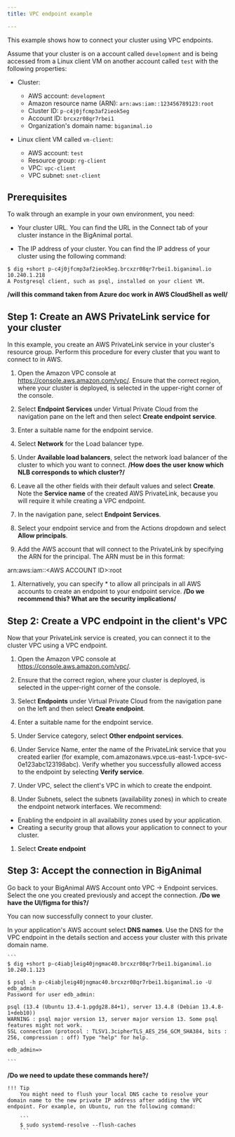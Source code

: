 ```yaml
---
title: VPC endpoint example

---
```


This example shows how to connect your cluster using VPC endpoints.

Assume that your cluster is on a account called `development` and is being accessed from a Linux client VM on another account called `test` with the following properties:

-   Cluster:
    -   AWS account: `development`
    -   Amazon resource name (ARN): `arn:aws:iam::123456789123:root`
    -   Cluster ID: `p-c4j0jfcmp3af2ieok5eg` 
    -   Account ID: `brcxzr08qr7rbei1` 
    -   Organization's domain name: `biganimal.io` 


-   Linux client VM called `vm-client`:
    -   AWS account: `test`
    -   Resource group: `rg-client`
    -   VPC: `vpc-client`
    -   VPC subnet: `snet-client`

## Prerequisites

To walk through an example in your own environment, you need:

- Your cluster URL. You can find the URL in the Connect tab of your cluster instance in the BigAnimal portal.

- The IP address of your cluster. You can find the IP address of your cluster using the following command:

 ```
 $ dig +short p-c4j0jfcmp3af2ieok5eg.brcxzr08qr7rbei1.biganimal.io 
 10.240.1.218
 A Postgresql client, such as psql, installed on your client VM.
 ```

 **/will this command taken from Azure doc work in AWS CloudShell as well/**


## Step 1: Create an AWS PrivateLink service for your cluster

In this example, you create an AWS PrivateLink service in your cluster's resource group. Perform this procedure for every cluster that you want to connect to in AWS.

1. Open the Amazon VPC console at https://console.aws.amazon.com/vpc/. Ensure that the correct region, where your cluster is deployed, is selected in the upper-right corner of the console.   

1. Select **Endpoint Services** under Virtual Private Cloud from the navigation pane on the left and then select **Create endpoint service**.

1. Enter a suitable name for the endpoint service.

1. Select **Network** for the Load balancer type.

1. Under **Available load balancers**, select the network load balancer of the cluster to which you want to connect.
 **/How does the user know which NLB corresponds to which cluster?/**
 
1. Leave all the other fields with their default values and select **Create**. Note the **Service name** of the created AWS PrivateLink, because you will require it while creating a VPC endpoint.

1. In the navigation pane, select **Endpoint Services**.

1. Select your endpoint service and from the Actions dropdown and select **Allow principals**.
 
1. Add the AWS account that will connect to the PrivateLink by specifying the ARN for the principal. The ARN must be in this format:

 arn:aws:iam::&lt;AWS ACCOUNT ID&gt;:root

1. Alternatively, you can specify * to allow all principals in all AWS accounts to create an endpoint to your endpoint service.
**/Do we recommend this? What are the security implications/**


## Step 2: Create a VPC endpoint in the client's VPC

Now that your PrivateLink service is created, you can connect it to the cluster VPC using a VPC endpoint.

1. Open the Amazon VPC console at https://console.aws.amazon.com/vpc/.

1. Ensure that the correct region, where your cluster is deployed, is selected in the upper-right corner of the console.   

1. Select **Endpoints** under Virtual Private Cloud from the navigation pane on the left and then select **Create endpoint**.

1. Enter a suitable name for the endpoint service.

1. Under Service category, select **Other endpoint services**.

1. Under Service Name, enter the name of the PrivateLink service that you created earlier (for example, com.amazonaws.vpce.us-east-1.vpce-svc-0e123abc123198abc). Verify whether you successfully allowed access to the endpoint by selecting **Verify service**.

1. Under VPC, select the client's VPC in which to create the endpoint. 

1. Under Subnets, select the subnets (availability zones) in which to create the endpoint network interfaces. We recommend:
 -  Enabling the endpoint in all availability zones used by your application. 
 - Creating a security group that allows your application to connect to your cluster.

1. Select **Create endpoint**

## Step 3: Accept the connection in BigAnimal

Go back to your BigAnimal AWS Account onto VPC -> Endpoint services. Select the one you created previously and accept the connection.
**/Do we have the UI/figma for this?/**

You can now successfully connect to your cluster.

In your application's AWS account select **DNS names**. Use the DNS for the VPC endpoint in the details section and access your cluster with this private domain name.

    ```
    $ dig +short p-c4iabjleig40jngmac40.brcxzr08qr7rbei1.biganimal.io 
    10.240.1.123 
          
    $ psql -h p-c4iabjleig40jngmac40.brcxzr08qr7rbei1.biganimal.io -U edb_admin      
    Password for user edb_admin: 

    psql (13.4 (Ubuntu 13.4-1.pgdg28.84+1), server 13.4.8 (Debian 13.4.8-1+deb10)) 
    WARNING : psql major version 13, server major version 13. Some psql features might not work. 
    SSL connection (protocol : TLSV1.3cipherTLS_AES_256_GCM_SHA384, bits : 256, compression : off) Type "help" for help. 

    edb_admin=>

    ```
    
**/Do we need to update these commands here?/**

    !!! Tip
        You might need to flush your local DNS cache to resolve your domain name to the new private IP address after adding the VPC endpoint. For example, on Ubuntu, run the following command:

        ```
        $ sudo systemd-resolve --flush-caches
        ```




